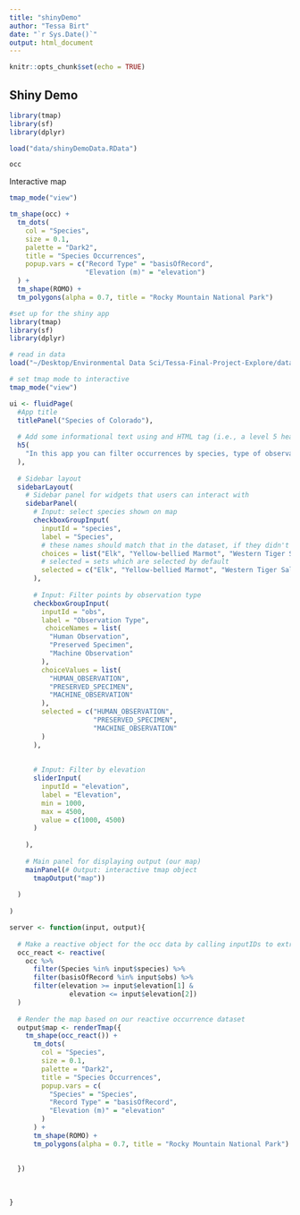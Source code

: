 ```yaml
---
title: "shinyDemo"
author: "Tessa Birt"
date: "`r Sys.Date()`"
output: html_document
---
```


```r
knitr::opts_chunk$set(echo = TRUE)
```

## Shiny Demo

```r
library(tmap)
library(sf)
library(dplyr)

load("data/shinyDemoData.RData")

occ
```

Interactive map

```r
tmap_mode("view")

tm_shape(occ) +
  tm_dots(
    col = "Species",
    size = 0.1,
    palette = "Dark2",
    title = "Species Occurrences",
    popup.vars = c("Record Type" = "basisOfRecord",
                   "Elevation (m)" = "elevation")
  ) +
  tm_shape(ROMO) +
  tm_polygons(alpha = 0.7, title = "Rocky Mountain National Park")
```

```r
#set up for the shiny app
library(tmap)
library(sf)
library(dplyr)

# read in data
load("~/Desktop/Environmental Data Sci/Tessa-Final-Project-Explore/data/shinyDemoData.RData")

# set tmap mode to interactive
tmap_mode("view")
```

```r
ui <- fluidPage(
  #App title
  titlePanel("Species of Colorado"),
  
  # Add some informational text using and HTML tag (i.e., a level 5 heading)
  h5(
    "In this app you can filter occurrences by species, type of observation, and elevation. You can also click on individual occurrences to view metadata."
  ),
  
  # Sidebar layout
  sidebarLayout(
    # Sidebar panel for widgets that users can interact with
    sidebarPanel(
      # Input: select species shown on map
      checkboxGroupInput(
        inputId = "species",
        label = "Species",
        # these names should match that in the dataset, if they didn't you would use 'choiceNames' and 'choiceValues' like we do for the next widget
        choices = list("Elk", "Yellow-bellied Marmot", "Western Tiger Salamander"),
        # selected = sets which are selected by default
        selected = c("Elk", "Yellow-bellied Marmot", "Western Tiger Salamander")
      ),
      
      # Input: Filter points by observation type
      checkboxGroupInput(
        inputId = "obs",
        label = "Observation Type",
         choiceNames = list(
          "Human Observation",
          "Preserved Specimen",
          "Machine Observation"
        ),
        choiceValues = list(
          "HUMAN_OBSERVATION",
          "PRESERVED_SPECIMEN",
          "MACHINE_OBSERVATION"
        ),
        selected = c("HUMAN_OBSERVATION",
                     "PRESERVED_SPECIMEN",
                     "MACHINE_OBSERVATION"
        )
      ),
      
      
      # Input: Filter by elevation
      sliderInput(
        inputId = "elevation",
        label = "Elevation",
        min = 1000,
        max = 4500,
        value = c(1000, 4500)
      )
      
    ),
    
    # Main panel for displaying output (our map)
    mainPanel(# Output: interactive tmap object
      tmapOutput("map"))
    
  )
  
)
```

```r
server <- function(input, output){
  
  # Make a reactive object for the occ data by calling inputIDs to extract the values the user chose
  occ_react <- reactive(
    occ %>%
      filter(Species %in% input$species) %>%
      filter(basisOfRecord %in% input$obs) %>%
      filter(elevation >= input$elevation[1] &
               elevation <= input$elevation[2])
  )
  
  # Render the map based on our reactive occurrence dataset
  output$map <- renderTmap({
    tm_shape(occ_react()) +
      tm_dots(
        col = "Species",
        size = 0.1,
        palette = "Dark2",
        title = "Species Occurrences",
        popup.vars = c(
          "Species" = "Species",
          "Record Type" = "basisOfRecord",
          "Elevation (m)" = "elevation"
        )
      ) +
      tm_shape(ROMO) +
      tm_polygons(alpha = 0.7, title = "Rocky Mountain National Park")
    
    
  })
  
  
  
}
```

